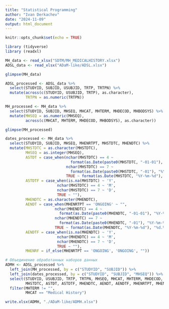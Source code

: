 ```yaml
---
title: "Statistical Programming"
author: "Ivan Derkachev"
date: "2024-11-09"
output: html_document
---
```


```r
knitr::opts_chunk$set(echo = TRUE)

library (tidyverse)
library (readxl)
```


```r
MH_data <- read_xlsx("SDTM/MH_MEDICALHISTORY.xlsx")
ADSL_data <- read_xlsx("ADaM-like/ADSL.xlsx")

glimpse(MH_data)
```


```r
ADSL_processed <- ADSL_data %>%
  select(STUDYID, SUBJID, USUBJID, TRTP, TRTPN) %>%
  mutate(across(c(STUDYID, USUBJID, TRTP), as.character),
         TRTPN = as.numeric(TRTPN))
```



```r
MH_processed <- MH_data %>%
  select(STUDYID, SUBJID, MHSEQ, MHCAT, MHTERM, MHDECOD, MHBODSYS) %>%
  mutate(MHSEQ = as.numeric(MHSEQ),
         across(c(MHCAT, MHTERM, MHDECOD, MHBODSYS), as.character))

glimpse(MH_processed)


```



```r

dates_processed <- MH_data %>%
  select(STUDYID, SUBJID, MHSEQ, MHENRTPT, MHSTDTC, MHENDTC) %>%
  mutate(MHSTDTC = as.character(MHSTDTC),
         MHSEQ = as.integer(MHSEQ),
         ASTDT = case_when(nchar(MHSTDTC) == 4 ~ 
                             format(as.Date(paste0(MHSTDTC, "-01-01"), "%Y-%m-%d"), "%d.%m.%Y"),
                           nchar(MHSTDTC) == 7 ~ 
                             format(as.Date(paste0(MHSTDTC, "-01"), "%Y-%m-%d"), "%d.%m.%Y"),
                           TRUE ~ format(as.Date(MHSTDTC, "%Y-%m-%d"), "%d.%m.%Y")),
         ASTDTF = case_when(is.na(MHSTDTC) ~ 'Y',
                       nchar(MHSTDTC) == 4 ~ 'M',
                       nchar(MHSTDTC) == 7 ~ 'D',
                       TRUE ~ ""),
         MHENDTC = as.character(MHENDTC),
         AENDT = case_when(MHENRTPT == 'ONGOING' ~ "",
                      nchar(MHENDTC) == 4 ~ 
                        format(as.Date(paste0(MHENDTC, "-01-01"), "%Y-%m-%d"), "%d.%m.%Y"),
                      nchar(MHENDTC) == 7 ~ 
                        format(as.Date(paste0(MHENDTC, "-01"), "%Y-%m-%d"), "%d.%m.%Y"),
                      TRUE ~ format(as.Date(MHENDTC, "%Y-%m-%d"), "%d.%m.%Y")),
         AENDTF = case_when(is.na(MHENDTC) ~ 'Y',
                       nchar(MHENDTC) == 4 ~ 'M',
                       nchar(MHENDTC) == 7 ~ 'D',
                       TRUE ~ ""),
         MHENRF = if_else(MHENRTPT == 'ONGOING', 'ONGOING', ""))

```




```r
# Объединение обработанных наборов данных
ADMH <- ADSL_processed %>%
  left_join(MH_processed, by = c("STUDYID", "SUBJID")) %>%
  left_join(dates_processed, by = c("STUDYID", "SUBJID", "MHSEQ")) %>%
  select(STUDYID, USUBJID, TRTP, TRTPN, MHSEQ, MHCAT, MHTERM, MHDECOD, MHBODSYS,
         MHSTDTC, ASTDT, ASTDTF, MHENDTC, AENDT, AENDTF, MHENRTPT, MHENRF) %>%
  filter(MHTERM != "",
         MHCAT == "Medical History")

```


```r
write.xlsx(ADMH, "./ADaM-like/ADMH.xlsx")
```


